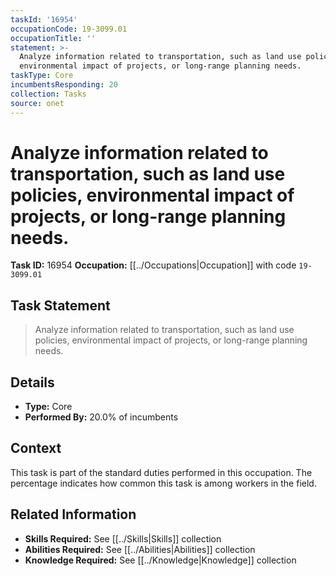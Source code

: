 ```yaml
---
taskId: '16954'
occupationCode: 19-3099.01
occupationTitle: ''
statement: >-
  Analyze information related to transportation, such as land use policies,
  environmental impact of projects, or long-range planning needs.
taskType: Core
incumbentsResponding: 20
collection: Tasks
source: onet
---
```

# Analyze information related to transportation, such as land use policies, environmental impact of projects, or long-range planning needs.

**Task ID:** 16954
**Occupation:** [[../Occupations|Occupation]] with code `19-3099.01`

## Task Statement

> Analyze information related to transportation, such as land use policies, environmental impact of projects, or long-range planning needs.

## Details

- **Type:** Core
- **Performed By:** 20.0% of incumbents

## Context

This task is part of the standard duties performed in this occupation. The percentage indicates how common this task is among workers in the field.

## Related Information

- **Skills Required:** See [[../Skills|Skills]] collection
- **Abilities Required:** See [[../Abilities|Abilities]] collection
- **Knowledge Required:** See [[../Knowledge|Knowledge]] collection
